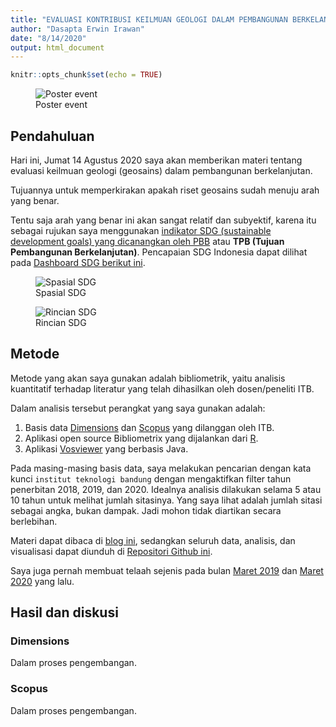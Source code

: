 ```yaml
---
title: "EVALUASI KONTRIBUSI KEILMUAN GEOLOGI DALAM PEMBANGUNAN BERKELANJUTAN: APAKAH SUDAH MENUJU ARAH YANG BENAR"
author: "Dasapta Erwin Irawan"
date: "8/14/2020"
output: html_document
---
```


```r
knitr::opts_chunk$set(echo = TRUE)
```

![Poster event](/Users/cutnoviantirachmi/Downloads/TALK-RIGHT-DIRECTION/LOGISTIK/poster.jpeg)

## Pendahuluan

Hari ini, Jumat 14 Agustus 2020 saya akan memberikan materi tentang evaluasi keilmuan geologi (geosains) dalam pembangunan berkelanjutan. 

Tujuannya untuk memperkirakan apakah riset geosains sudah menuju arah yang benar.

Tentu saja arah yang benar ini akan sangat relatif dan subyektif, karena itu sebagai rujukan saya menggunakan [indikator SDG (sustainable development goals) yang dicanangkan oleh PBB](https://www.un.org/sustainabledevelopment/sustainable-development-goals/) atau **TPB (Tujuan Pembangunan Berkelanjutan)**. Pencapaian SDG Indonesia dapat dilihat pada [Dashboard SDG berikut ini](https://dashboards.sdgindex.org/profiles/idn).

![Spasial SDG](/Users/cutnoviantirachmi/Downloads/TALK-RIGHT-DIRECTION/VISUALISASI/SDG-IDN.png)

![Rincian SDG](/Users/cutnoviantirachmi/Downloads/TALK-RIGHT-DIRECTION/VISUALISASI/SDG-IDN-2.png)

## Metode

Metode yang akan saya gunakan adalah bibliometrik, yaitu analisis kuantitatif terhadap literatur yang telah dihasilkan oleh dosen/peneliti ITB.

Dalam analisis tersebut perangkat yang saya gunakan adalah:

1. Basis data [Dimensions](app.dimensions.ai) dan [Scopus](scopus.com) yang dilanggan oleh ITB. 
2. Aplikasi open source Bibliometrix yang dijalankan dari [R](cran.r-project.org/).
3. Aplikasi [Vosviewer](vosviewer.com) yang berbasis Java.

Pada masing-masing basis data, saya melakukan pencarian dengan kata kunci `institut teknologi bandung` dengan mengaktifkan filter tahun penerbitan 2018, 2019, dan 2020. Idealnya analisis dilakukan selama 5 atau 10 tahun untuk melihat jumlah sitasinya. Yang saya lihat adalah jumlah sitasi sebagai angka, bukan dampak. Jadi mohon tidak diartikan secara berlebihan.

Materi dapat dibaca di [blog ini](http://dasaptaerwin.net/wp/2020/08/evaluasi-kontribusi-ilmu-kebumian-dalam-pembangunan-berkelanjutan.html), sedangkan seluruh data, analisis, dan visualisasi dapat diunduh di [Repositori Github ini](https://github.com/dasaptaerwin/right-direction). 

Saya juga pernah membuat telaah sejenis pada bulan [Maret 2019](http://dasaptaerwin.net/wp/2019/03/riset-indonesia-wos.html) dan [Maret 2020](https://derwinirawan.wordpress.com/2020/03/30/sejauh-mana-publikasi-di-bidang-ilmu-kebumian/) yang lalu. 


## Hasil dan diskusi

### Dimensions

Dalam proses pengembangan.

### Scopus

Dalam proses pengembangan.


